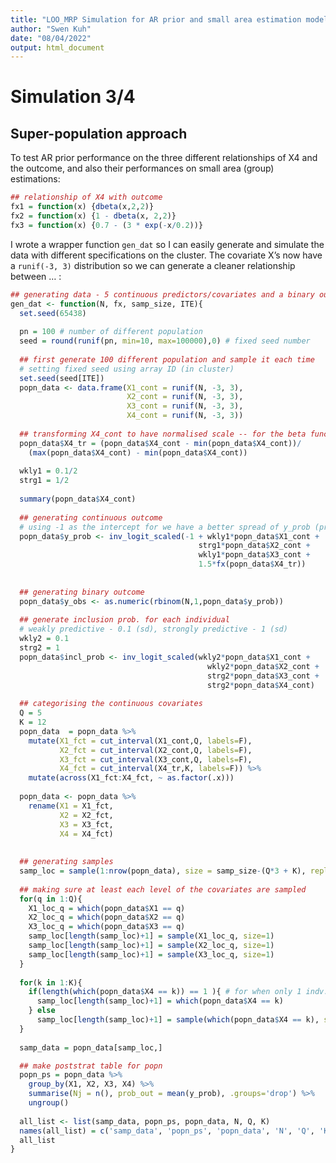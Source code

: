 ```yaml
---
title: "LOO_MRP Simulation for AR prior and small area estimation models"
author: "Swen Kuh"
date: "08/04/2022"
output: html_document
---
```


# Simulation 3/4
## Super-population approach
To test AR prior performance on the three different relationships of X4 and the outcome, and also their performances on small area (group) estimations:
 
```r
## relationship of X4 with outcome
fx1 = function(x) {dbeta(x,2,2)}
fx2 = function(x) {1 - dbeta(x, 2,2)}
fx3 = function(x) {0.7 - (3 * exp(-x/0.2))}
```
 
I wrote a wrapper function `gen_dat` so I can easily generate and simulate the data with different specifications on the cluster. The covariate X's now have a `runif(-3, 3)` distribution so we can generate a cleaner relationship between ... :

```r
## generating data - 5 continuous predictors/covariates and a binary outcome 
gen_dat <- function(N, fx, samp_size, ITE){
  set.seed(65438)
  
  pn = 100 # number of different population
  seed = round(runif(pn, min=10, max=100000),0) # fixed seed number
  
  ## first generate 100 different population and sample it each time
  # setting fixed seed using array ID (in cluster)
  set.seed(seed[ITE])
  popn_data <- data.frame(X1_cont = runif(N, -3, 3), 
                          X2_cont = runif(N, -3, 3),
                          X3_cont = runif(N, -3, 3), 
                          X4_cont = runif(N, -3, 3))
  
  ## transforming X4_cont to have normalised scale -- for the beta function in fx
  popn_data$X4_tr = (popn_data$X4_cont - min(popn_data$X4_cont))/
    (max(popn_data$X4_cont) - min(popn_data$X4_cont))
  
  wkly1 = 0.1/2
  strg1 = 1/2
  
  summary(popn_data$X4_cont)
  
  ## generating continuous outcome
  # using -1 as the intercept for we have a better spread of y_prob (probability of outcome)
  popn_data$y_prob <- inv_logit_scaled(-1 + wkly1*popn_data$X1_cont + 
                                          strg1*popn_data$X2_cont +
                                          wkly1*popn_data$X3_cont +
                                          1.5*fx(popn_data$X4_tr))
  
  
  ## generating binary outcome
  popn_data$y_obs <- as.numeric(rbinom(N,1,popn_data$y_prob))
  
  ## generate inclusion prob. for each individual
  # weakly predictive - 0.1 (sd), strongly predictive - 1 (sd)
  wkly2 = 0.1
  strg2 = 1
  popn_data$incl_prob <- inv_logit_scaled(wkly2*popn_data$X1_cont + 
                                            wkly2*popn_data$X2_cont + 
                                            strg2*popn_data$X3_cont +
                                            strg2*popn_data$X4_cont)
  
  ## categorising the continuous covariates 
  Q = 5
  K = 12
  popn_data  = popn_data %>% 
    mutate(X1_fct = cut_interval(X1_cont,Q, labels=F),
           X2_fct = cut_interval(X2_cont,Q, labels=F),
           X3_fct = cut_interval(X3_cont,Q, labels=F),
           X4_fct = cut_interval(X4_tr,K, labels=F)) %>%  
    mutate(across(X1_fct:X4_fct, ~ as.factor(.x))) 
  
  popn_data <- popn_data %>% 
    rename(X1 = X1_fct,
           X2 = X2_fct,
           X3 = X3_fct,
           X4 = X4_fct)
  
    
  ## generating samples
  samp_loc = sample(1:nrow(popn_data), size = samp_size-(Q*3 + K), replace=F, prob = popn_data$incl_prob)
  
  ## making sure at least each level of the covariates are sampled
  for(q in 1:Q){
    X1_loc_q = which(popn_data$X1 == q)
    X2_loc_q = which(popn_data$X2 == q)
    X3_loc_q = which(popn_data$X3 == q)
    samp_loc[length(samp_loc)+1] = sample(X1_loc_q, size=1)
    samp_loc[length(samp_loc)+1] = sample(X2_loc_q, size=1)
    samp_loc[length(samp_loc)+1] = sample(X3_loc_q, size=1)
  }
  
  for(k in 1:K){
    if(length(which(popn_data$X4 == k)) == 1 ){ # for when only 1 indv. exist in that popn. level
      samp_loc[length(samp_loc)+1] = which(popn_data$X4 == k)
    } else
      samp_loc[length(samp_loc)+1] = sample(which(popn_data$X4 == k), size=1)
  }
  
  samp_data = popn_data[samp_loc,]

  ## make poststrat table for popn
  popn_ps = popn_data %>% 
    group_by(X1, X2, X3, X4) %>% 
    summarise(Nj = n(), prob_out = mean(y_prob), .groups='drop') %>% 
    ungroup()
  
  all_list <- list(samp_data, popn_ps, popn_data, N, Q, K)
  names(all_list) = c('samp_data', 'popn_ps', 'popn_data', 'N', 'Q', 'K')
  all_list
}
```

